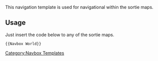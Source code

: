 {{Documentation subpage}}
<!--
    PLEASE ADD CATEGORIES AND INTERWIKIS AT THE BOTTOM OF THIS PAGE
    YOU CAN EDIT THE TEMPLATE DOCUMENTATION BELOW THIS COMMENT
-->
This navigation template is used for navigational within the sortie maps.

==Usage==
Just insert the code below to any of the sortie maps.

<code><nowiki>{{Navbox World}}</nowiki></code><includeonly>
<!--PLEASE ADD INTERWIKIS BELOW THIS LINE, THANKS.-->

<!--PLEASE ADD CATEGORIES BELOW THIS LINE, THANKS.-->
[[Category:Navbox Templates]]
</includeonly>
